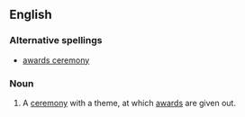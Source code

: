 ==English==

===Alternative spellings===
*[[awards ceremony]]

===Noun===
{{en-noun|award ceremonies}}

# A [[ceremony]] with a theme, at which [[award]]s are given out.